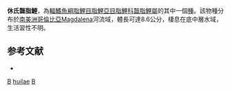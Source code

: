 {{Speciesbox 
| taxon = Bryconamericus huilae
| status = LC
| status_system = IUCN3.1
| authority = [[Román-Valencia|Román-Valencia]], 2003
| synonyms = 
}}
'''休氏齧脂鯉'''，為[[輻鰭魚綱|輻鰭魚綱]][[脂鯉目|脂鯉目]][[脂鯉亞目|脂鯉亞目]][[脂鯉科|脂鯉科]][[齧脂鯉屬|齧脂鯉屬]]的其中一個[[種|種]]。該物種分布於[[南美洲|南美洲]][[哥倫比亞|哥倫比亞]]Magdalena河流域，體長可達8.6公分，棲息在底中層水域，生活習性不明。

==参考文献==
{{refbegin}}
*{{FishBase_species|genus=Bryconamericus|species=huilae|year=2014|month=1}}
{{refend}}

{{Taxonbar|from=Q6417606}}

[[Category:IUCN红色名录无危物种|B]]
[[Category:齧脂鯉屬|huilae]]
[[Category:2003年描述的鱼类|B]]

{{魚類小作品}}